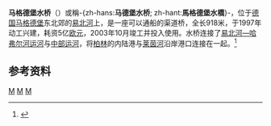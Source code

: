 {{NoteTA
|G1=單位
|1=zh-hans:马格德堡; zh-hant:馬德堡;
}}
{{Infobox aqueduct navigable
|name             = 馬德堡水橋
|native_name      = Kanalbrücke Magdeburg
|image            = Kanalbrücke Magdeburg.jpg
|image_size       = 
|image_caption    = 自易北河畔觀望馬德堡水橋
|designer         = 
|crosses          = [[易北河|易北河]]
|carries          = [[中德運河|中德運河]]
|material1        = 
|material2        = 
|number_spans     = 
|piers_in_water   = 
|locale           = {{GER}}[[薩克森-安哈特州|薩克森-安哈特州]][[馬德堡|馬德堡]]
|design           = [[梁式橋|梁式橋]]
|mainspan         = {{convert|106|m}}
|length           = {{convert|918|m}}<br>陸路為690公尺、水路約228公尺
|width            = {{convert|34|m}}
|height           = {{convert|8.15|m}}
|depth            = {{convert|4.25|m}}
|passable         = 船舶<br>行人<br>自行車
|towpath          = 
|clearance_above  = 
|clearance_below  = 90.00公尺× 6.25公尺
|begin            = 1997年
|complete         = 2003年
|open             = 2003年
|rebuilt          = 
|heritage         = 
|closed           = 
|coordinates      = {{coord|52.230833|11.701389|display=inline,title}}
}}
'''马格德堡水桥'''（{{lang-de|Kanalbrücke Magdeburg}}）或稱-{zh-hans:'''马德堡水桥'''; zh-hant:'''馬格德堡水橋'''}-，位于[[德国|德国]][[马格德堡|马格德堡]]东北郊的[[易北河|易北河]]上，是一座可以通船的渠道桥，全长918米，于1997年动工兴建，耗资5亿[[欧元|欧元]]，2003年10月竣工并投入使用。水桥连接了[[易北河—哈弗尔河运河|易北河—哈弗尔河运河]]与[[中部运河_(德国)|中部运河]]，将[[柏林|柏林]]的内陆港与[[莱茵河|莱茵河]]沿岸港口连接在一起。<ref>{{cite web | language = zh-cn | publisher = 网易| title =德国马格德堡水桥:桥上走船全长918米| url = http://discovery.163.com/11/0527/09/7526JT8N000125LI.html| date = 2011-05-27 | accessdate = 2013-05-11 }}</ref>
==参考资料==
{{Reflist|2}}
[[Category:德国水运|M]]
[[Category:德国桥梁|M]]
[[Category:2003年完工橋梁|M]]